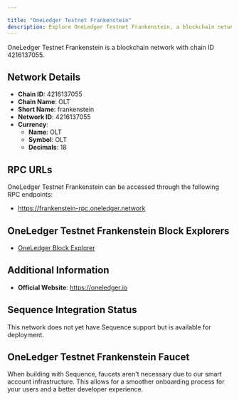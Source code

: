 ```yaml
---

title: "OneLedger Testnet Frankenstein"
description: Explore OneLedger Testnet Frankenstein, a blockchain network with chain ID 4216137055. Learn about its native currency, OLT, and how to interact with the network.
---
```




OneLedger Testnet Frankenstein is a blockchain network with chain ID 4216137055.

## Network Details

- **Chain ID**: 4216137055
- **Chain Name**: OLT
- **Short Name**: frankenstein
- **Network ID**: 4216137055
- **Currency**: 
  - **Name**: OLT
  - **Symbol**: OLT
  - **Decimals**: 18

## RPC URLs

OneLedger Testnet Frankenstein can be accessed through the following RPC endpoints:

- https://frankenstein-rpc.oneledger.network

## OneLedger Testnet Frankenstein Block Explorers

- [OneLedger Block Explorer](https://frankenstein-explorer.oneledger.network)

## Additional Information

- **Official Website**: https://oneledger.io

## Sequence Integration Status

This network does not yet have Sequence support but is available for deployment.

## OneLedger Testnet Frankenstein Faucet

When building with Sequence, faucets aren't necessary due to our smart account infrastructure. This allows for a smoother onboarding process for your users and a better developer experience.
